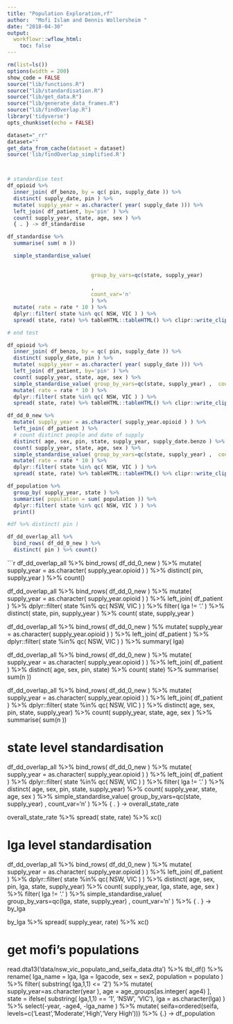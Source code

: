 ```yaml
---
title: "Population Exploration,rf"
author:  "Mofi Islam and Dennis Wollersheim "
date: "2018-04-30"
output:
  workflowr::wflow_html:
    toc: false
---
```


```r

rm(list=ls())
options(width = 200)
show_code = FALSE
source("lib/functions.R")
source("lib/standardisation.R")
source("lib/get_data.R")
source("lib/generate_data_frames.R")
source("lib/findOverlap.R")
library('tidyverse')
opts_chunk$set(echo = FALSE)

```


```r

dataset="_rr"
dataset=""
get_data_from_cache(dataset = dataset)
source('lib/findOverlap_simplified.R')



# standardise test
df_opioid %>%
  inner_join( df_benzo, by = qc( pin, supply_date )) %>%
  distinct( supply_date, pin ) %>%
  mutate( supply_year = as.character( year( supply_date ))) %>%
  left_join( df_patient, by='pin' ) %>%
  count( supply_year, state, age, sex ) %>% 
  { . } -> df_standardise

df_standardise %>%
  summarise( sum( n ))

  simple_standardise_value( 
                           
                          
                           group_by_vars=qc(state, supply_year) 
                           
                           ,  
                           count_var='n' 
                           ) %>%
  mutate( rate = rate * 10 ) %>%
  dplyr::filter( state %in% qc( NSW, VIC ) ) %>%
  spread( state, rate) %>% tableHTML::tableHTML() %>% clipr::write_clip()

# end test


```


```r

df_opioid %>%
  inner_join( df_benzo, by = qc( pin, supply_date )) %>%
  distinct( supply_date, pin ) %>%
  mutate( supply_year = as.character( year( supply_date ))) %>%
  left_join( df_patient, by='pin' ) %>%
  count( supply_year, state, age, sex ) %>%
  simple_standardise_value( group_by_vars=qc(state, supply_year) ,  count_var='n' ) %>%
  mutate( rate = rate * 10 ) %>%
  dplyr::filter( state %in% qc( NSW, VIC ) ) %>%
  spread( state, rate) %>% tableHTML::tableHTML() %>% clipr::write_clip()


```


```r



df_dd_0_new %>%
  mutate( supply_year = as.character( supply_year.opioid ) ) %>%
  left_join( df_patient ) %>%
  # count distinct people and date of supply
  distinct( age, sex, pin, state, supply_year, supply_date.benzo ) %>%
  count( supply_year, state, age, sex ) %>%
  simple_standardise_value( group_by_vars=qc(state, supply_year) ,  count_var='n' ) %>%
  mutate( rate = rate * 10 ) %>%
  dplyr::filter( state %in% qc( NSW, VIC ) ) %>%
  spread( state, rate) %>% tableHTML::tableHTML() %>% clipr::write_clip()

```


```r



df_population %>%
  group_by( supply_year, state ) %>%
  summarise( population = sum( population )) %>%
  dplyr::filter( state %in% qc( NSW, VIC ) ) %>%
  print()

#df %>% distinct( pin )

```


```r


df_dd_overlap_all %>%
  bind_rows( df_dd_0_new ) %>%
  distinct( pin ) %>% count()


```


```r

df_dd_overlap_all %>%
  bind_rows( df_dd_0_new ) %>%
  mutate( supply_year = as.character( supply_year.opioid ) ) %>%
  distinct( pin, supply_year ) %>% count()

df_dd_overlap_all %>%
  bind_rows( df_dd_0_new ) %>%
  mutate( supply_year = as.character( supply_year.opioid ) ) %>%
  left_join( df_patient ) %>%
  dplyr::filter( state %in% qc( NSW, VIC ) ) %>%
  filter( lga != '.' ) %>%
  distinct( state, pin, supply_year ) %>% 
  count( state, supply_year )

df_dd_overlap_all %>%
  bind_rows( df_dd_0_new ) %%
  mutate( supply_year = as.character( supply_year.opioid ) ) %>%
  left_join( df_patient ) %>%
  dplyr::filter( state %in% qc( NSW, VIC ) ) %>%
  summary( lga)


df_dd_overlap_all %>%
  bind_rows( df_dd_0_new ) %>%
  mutate( supply_year = as.character( supply_year.opioid ) ) %>%
  left_join( df_patient ) %>%
  distinct( age, sex, pin, state) %>%
  count( state) %>%
  summarise( sum(n ))

df_dd_overlap_all %>%
  bind_rows( df_dd_0_new ) %>%
  mutate( supply_year = as.character( supply_year.opioid ) ) %>%
  left_join( df_patient ) %>%
  dplyr::filter( state %in% qc( NSW, VIC ) ) %>%
  distinct( age, sex, pin, state, supply_year) %>%
  count( supply_year, state, age, sex ) %>%
  summarise( sum(n ))



# state level standardisation
df_dd_overlap_all %>%
  bind_rows( df_dd_0_new ) %>%
  mutate( supply_year = as.character( supply_year.opioid ) ) %>%
  left_join( df_patient ) %>%
  dplyr::filter( state %in% qc( NSW, VIC ) ) %>%
  filter( lga != '.' ) %>%
  distinct( age, sex, pin, state, supply_year) %>%
  count( supply_year, state, age, sex ) %>%
  simple_standardise_value( group_by_vars=qc(state, supply_year) ,  count_var='n' ) %>% 
  { . } -> overall_state_rate


overall_state_rate %>% spread( state, rate) %>% xc()

# lga level standardisation

df_dd_overlap_all %>%
  bind_rows( df_dd_0_new ) %>%
  mutate( supply_year = as.character( supply_year.opioid ) ) %>%
  left_join( df_patient ) %>%
  dplyr::filter( state %in% qc( NSW, VIC ) ) %>%
  distinct( age, sex, pin, lga, state, supply_year) %>%
  count( supply_year, lga, state, age, sex ) %>%
  filter( lga != '.' ) %>%
  simple_standardise_value( group_by_vars=qc(lga, state, supply_year) ,  count_var='n' ) %>% 
  { . } -> by_lga


by_lga %>%
  spread( supply_year, rate) %>% 
  xc()


# get mofi's populations

read.dta13('data/nsw_vic_populato_and_seifa_data.dta') %>% 
tbl_df() %>%
rename( lga_name = lga, 
        lga = lgacode,
        sex = sex2,
        population = populato 
        ) %>%
filter( substring( lga,1,1) <= '2') %>%
mutate( supply_year=as.character(year ),
        age = age_groups[as.integer( age4) ],
        state = ifelse( substring( lga,1,1) == '1', 'NSW', 'VIC'),
        lga = as.character(lga)
        ) %>%
select(-year, -age4, -lga_name ) %>%
mutate( seifa=ordered(seifa, levels=c('Least','Moderate','High','Very High'))) %>%
{.} -> df_population
 
